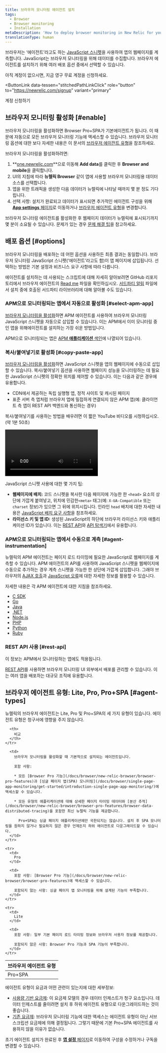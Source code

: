 ```yaml
---
title: 브라우저 모니터링 에이전트 설치
tags:
  - Browser
  - Browser monitoring
  - Installation
metaDescription: 'How to deploy browser monitoring in New Relic for your apps, including UI, copy/paste, and API options.'
translationType: human
---
```


브라우저는 ‘에이전트’라고도 하는 [JavaScript 스니펫](/docs/browser/new-relic-browser/page-load-timing/instrumentation-page-load-timing)을 사용하여 앱의 웹페이지를 계측합니다. JavaScript는 브라우저 모니터링을 위해 데이터를 수집합니다. 브라우저 에이전트를 설치하기 위해 여러 배포 옵션 중에서 선택할 수 있습니다.

아직 계정이 없으시면, 지금 영구 무료 계정을 신청하세요.

<ButtonLink
  data-tessen="stitchedPathLinkClick"
  role="button"
  to="https://newrelic.com/signup"
  variant="primary"
>
  계정 신청하기
</ButtonLink>

## 브라우저 모니터링 활성화 [#enable]

브라우저 모니터링을 활성화하면 Browser Pro+SPA가 기본에이전트가 됩니다. 이 때문에 자동으로 모든 브라우저 모니터링 기능에 액세스할 수 있습니다. 브라우저 모니터링 옵션에 대한 보다 자세한 내용은 이 문서의 [브라우저 에이전트 유형](/docs/browser/browser-monitoring/installation/install-browser-monitoring-agent/#agent-types)을 참조하세요.

브라우저 모니터링을 활성화하려면:

1. **[one.newrelic.com](https://one.newrelic.com/all-capabilities)**으로 이동해 **Add data**를 클릭한 후 **Browser and mobile**을 클릭합니다.
2. UI의 지침에 따라 **뉴렐릭 Browser** 같이 앱에 사용할 브라우저 모니터링용 데이터 소스를 선택합니다.
3. 앱을 위한 트래픽을 생성한 다음 데이터가 뉴렐릭에 나타날 때까지 몇 분 정도 기다립니다.
4. 선택 사항: 설치가 완료되고 데이터가 표시되면 추가적인 에이전트 구성을 위해 [**App settings** 페이지](/docs/browser/new-relic-browser/configuration/browser-settings-ui-options-apdex-geography/)로 이동하거나 [브라우저 에이전트 유형](/docs/browser/browser-monitoring/installation/install-browser-monitoring-agent/#agent-types)을 변경합니다.

브라우저 모니터링 에이전트를 활성화한 후 웹페이지 데이터가 뉴렐릭에 표시되기까지 몇 분이 소요될 수 있습니다. 문제가 있는 경우 [문제 해결 팁](/docs/browser/browser-monitoring/troubleshooting/troubleshoot-your-browser-monitoring-installation/)을 참고하세요.

## 배포 옵션 [#options]

브라우저 모니터링을 배포하는 데 어떤 옵션을 사용하든 최종 결과는 동일합니다. 브라우저 모니터링 JavaScript 스니펫(‘에이전트’라고도 함)이 앱 페이지에 삽입됩니다. 선택하는 방법은 기본 설정과 비즈니스 요구 사항에 따라 다릅니다.

에이전트를 설치하는 데 사용되는 스크립트에 대해 자세히 알아보려면 GitHub 리포지토리에서 브라우저 에이전트의 [Read me](https://github.com/newrelic/newrelic-browser-agent) 파일을 확인하십시오. [서드파티 알림](https://github.com/newrelic/newrelic-browser-agent/blob/main/THIRD_PARTY_NOTICES.md) 파일에서 설치 중에 호출된 서드파티 라이브러리에 대해 알아볼 수도 있습니다.

### APM으로 모니터링되는 앱에서 자동으로 활성화 [#select-apm-app]

[브라우저 모니터링을 활성화](#enable)하면 APM 에이전트를 사용하여 브라우저 모니터링 JavaScript 스니펫을 자동으로 삽입할 수 있습니다. 이는 APM에서 이미 모니터링 중인 앱을 위해에이전트를 설치하는 가장 쉬운 방법입니다.

APM으로 모니터링되는 앱은 [APM **애플리케이션** 색인](/docs/apm/apm-ui-pages/monitoring/view-your-applications-index/)에 나열되어 있습니다.

### 복사/붙여넣기로 활성화 [#copy-paste-app]

[브라우저 모니터링을 활성화](#enable)하면 JavaScript 스니펫을 앱의 웹페이지에 수동으로 삽입할 수 있습니다. 복사/붙여넣기 옵션을 사용하면 웹페이지 성능을 모니터링하는 데 필요한 JavaScript 스니펫의 정확한 위치를 제어할 수 있습니다. 이는 다음과 같은 경우에 유용합니다.

* CDN에서 제공하는 독립 실행형 앱, 정적 사이트 및 캐시된 페이지
* 표준 서버 측 앱처럼 브라우저 앱에 밀접하게 연결되지 않은 APM 앱(예: 클라이언트 측 앱이 REST API 백엔드와 통신하는 경우)

복사/붙여넣기를 사용하는 방법을 배우려면 이 짧은 YouTube 비디오를 시청하십시오.(약 1분 50초)

<Video
  id="blPC5R5l7C8"
  type="youtube"
/>

JavaScript 스니펫 사용에 대한 몇 가지 팁:

* **웹페이지에 배치:** 코드 스니펫을 복사한 다음 페이지에 가능한 한 `<head>` 요소의 상단에 가깝게 붙여넣고, 위치에 민감한`<meta>` 태그(예: `X-UA-Compatible` 또는 `charset` 정보)가 있으면 그 뒤에 위치시킵니다. 인라인 `head` 배치에 대한 자세한 내용은 [JavaScript 배치 요구 사항](/docs/browser/new-relic-browser/page-load-timing-resources/instrumentation-browser-monitoring#javascript-placement)을 참조하세요.
* **라이선스 키 및 앱 ID:** 생성된 JavaScript의 하단에 브라우저 라이선스 키와 애플리케이션 ID가 있습니다. 이는 [REST API](/docs/apis/rest-api-v2/browser-examples-v2)와 [API 탐색기](/docs/apis/rest-api-v2/api-explorer-v2/getting-started-new-relics-api-explorer)에서 유용합니다.

### APM으로 모니터링되는 앱에서 수동으로 계측 [#agent-instrumentation]

뉴렐릭의 APM 에이전트는 페이지 로드 타이밍에 필요한 JavaScript로 웹페이지를 계측할 수 있습니다. APM 에이전트의 API를 사용하여 JavaScript 스니펫을 웹페이지에 수동으로 추가하는 경우 계측 스니펫을 가능한 한 상단에 가깝게 삽입합니다. 그래야 브라우저의 [AJAX 호출](/docs/browser/new-relic-browser/dashboard-details/ajax-dashboard)과 [JavaScript 오류](/docs/browser/new-relic-browser/dashboard-details/javascript-errors-dashboard)에 대한 자세한 정보를 활용할 수 있습니다.

자세한 내용은 각 APM 에이전트에 대한 지침을 참조하세요.

* [C SDK](/docs/agents/c-sdk/instrumentation/guide-using-c-sdk-api/#browser)
* [Go](/docs/agents/go-agent/features/install-new-relic-browser-go-apps)
* [Java](/docs/agents/java-agent/instrumentation/page-load-timing-java)
* [.NET](/docs/agents/net-agent/features/page-load-timing-net)
* [Node.js](/docs/agents/nodejs-agent/supported-features/page-load-timing-nodejs)
* [PHP](/docs/agents/php-agent/features/page-load-timing-php)
* [Python](/docs/agents/python-agent/supported-features/page-load-timing-python)
* [Ruby](/docs/agents/ruby-agent/features/page-load-timing-ruby)

### REST API 사용 [#rest-api]

이 정보는 APM에서 모니터링하는 앱에도 적용됩니다.

[REST API](/docs/browser/new-relic-browser/browser-agent-apis/adding-or-listing-browser-apps-api-v2)를 사용하면 브라우저 모니터링 UI 외부에서 배포를 관리할 수 있습니다. 이는 여러 앱을 배포하는 대규모 조직에 유용합니다.

<InstallFeedback/>

## 브라우저 에이전트 유형: Lite, Pro, Pro+SPA [#agent-types]

뉴렐릭의 브라우저 에이전트는 Lite, Pro 및 Pro+SPA의 세 가지 유형이 있습니다. 에이전트 유형은 청구서에 영향을 주지 않습니다.

<table>
  <thead>
    <tr>
      <th style={{ width: "150px" }}>
        브라우저 에이전트 유형
      </th>

      <th>
        비교
      </th>
    </tr>
  </thead>

  <tbody>
    <tr>
      <td>
        Pro+SPA
      </td>

      <td>
        브라우저 모니터링을 활성화할 때 기본적으로 설치되는 에이전트입니다.

        포함 사항:

        * 모든 [Browser Pro 기능](/docs/browser/new-relic-browser/browser-pro-features)과 [싱글 페이지 앱(SPA) 모니터링](/docs/browser/single-page-app-monitoring/get-started/introduction-single-page-app-monitoring/)에 액세스할 수 있습니다.

        * 모든 유형의 애플리케이션에 대해 상세한 페이지 타이밍 데이터와 [분산 추적](/docs/browser/new-relic-browser/browser-pro-features/browser-data-distributed-tracing)을 포함한 최신 뉴렐릭 기능을 제공합니다.

          Pro+SPA는 싱글 페이지 애플리케이션에만 국한되지는 않습니다. 설치 후 SPA 모니터링을 원하지 않거나 필요하지 않은 경우 언제든지 하위 에이전트로 다운그레이드할 수 있습니다.
      </td>
    </tr>

    <tr>
      <td>
        Pro
      </td>

      <td>
        포함 사항: [Browser Pro 기능](/docs/browser/new-relic-browser/browser-pro-features)에 액세스할 수 있습니다.

        포함되지 않는 사항: 싱글 페이지 앱 모니터링을 위해 설계된 기능이 부족합니다.
      </td>
    </tr>

    <tr>
      <td>
        Lite
      </td>

      <td>
        포함 사항: 일부 기본 페이지 로드 타이밍 정보와 브라우저 사용자 정보를 제공합니다.

        포함되지 않은 사항: Browser Pro 기능과 SPA 기능이 부족합니다.
      </td>
    </tr>
  </tbody>
</table>

에이전트 유형이 요금과 어떤 관련이 있는지에 대한 세부정보:

* [사용량 기반 요금제](/docs/accounts/accounts-billing/new-relic-one-pricing-billing/new-relic-one-pricing-billing): 이 요금제 모델의 경우 데이터 인제스트가 청구 요소입니다. 데이터 인제스트를 줄이려면 설치 후 하위 에이전트 유형으로 다운그레이드하는 것이 좋습니다.
* [기존 요금제](/docs/accounts/original-accounts-billing/product-pricing/product-based-pricing): 브라우저 모니터링 기능에 대한 액세스는 에이전트 유형이 아닌 서브스크립션 요금제에 의해 결정됩니다. 그렇기 때문에 기본 Pro+SPA 에이전트를 사용하지 않을 이유가 없습니다.

초기 에이전트 설치가 완료된 후 [**앱 설정** 페이지](/docs/browser/new-relic-browser/configuration/browser-settings-ui-options-apdex-geography/)로 이동하여 구성을 수정하거나 구독을 변경할 수 있습니다.